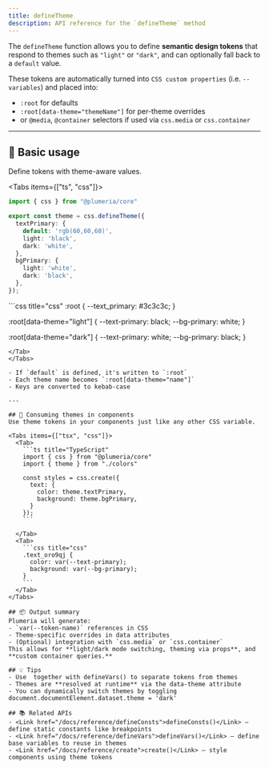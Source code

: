```yaml
---
title: defineTheme
description: API reference for the `defineTheme` method
---
```



The `defineTheme` function allows you to define **semantic design tokens** that respond to themes such as `"light"` or `"dark"`, and can optionally fall back to a `default` value.

These tokens are automatically turned into `CSS custom properties` (i.e. `--variables`) and placed into:

- `:root` for defaults
- `:root[data-theme="themeName"]` for per-theme overrides
- or `@media`, `@container` selectors if used via `css.media` or `css.container`

---

## 🎯 Basic usage

Define tokens with theme-aware values.

<Tabs items={["ts", "css"]}>
  <Tab>

```ts title="TypeScript"
import { css } from "@plumeria/core"

export const theme = css.defineTheme({
  textPrimary: {
    default: 'rgb(60,60,60)',
    light: 'black',
    dark: 'white',
  },
  bgPrimary: {
    light: 'white',
    dark: 'black',
  },
});
```
</Tab>
<Tab>
```css title="css"
:root {
  --text_primary: #3c3c3c;
}

:root[data-theme="light"] {
  --text-primary: black;
  --bg-primary: white;
}

:root[data-theme="dark"] {
  --text-primary: white;
  --bg-primary: black;
}
```
</Tab>
</Tabs>

- If `default` is defined, it's written to `:root`
- Each theme name becomes `:root[data-theme="name"]`
- Keys are converted to kebab-case

---

## 🎨 Consuming themes in components
Use theme tokens in your components just like any other CSS variable.

<Tabs items={["tsx", "css"]}>
  <Tab>
    ```ts title="TypeScript"
    import { css } from "@plumeria/core"
    import { theme } from "./colors"
    
    const styles = css.create({
      text: {
        color: theme.textPrimary,
        background: theme.bgPrimary,
      }
    });
    ```

  </Tab>
  <Tab>
    ```css title="css"
    .text_oro9qj {
      color: var(--text-primary);
      background: var(--bg-primary);
    }
    ```
  </Tab>
</Tabs>

## 📦 Output summary
Plumeria will generate:
- `var(--token-name)` references in CSS
- Theme-specific overrides in data attributes
- (Optional) integration with `css.media` or `css.container`
This allows for **light/dark mode switching, theming via props**, and **custom container queries.**

## 💡 Tips
- Use  together with defineVars() to separate tokens from themes
- Themes are **resolved at runtime** via the data-theme attribute
- You can dynamically switch themes by toggling document.documentElement.dataset.theme = 'dark'

## 📚 Related APIs
- <Link href="/docs/reference/defineConsts">defineConsts()</Link> — define static constants like breakpoints  
- <Link href="/docs/reference/defineVars">defineVars()</Link> — define base variables to reuse in themes  
- <Link href="/docs/reference/create">create()</Link> — style components using theme tokens
